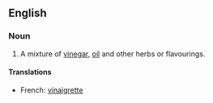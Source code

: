 ==English==
===Noun===
{{en-noun|-|sg=[[French]] [[dressing]]}}

# A mixture of [[vinegar]], [[oil]] and other herbs or flavourings.

====Translations====
*French: [[vinaigrette]] {{f}}